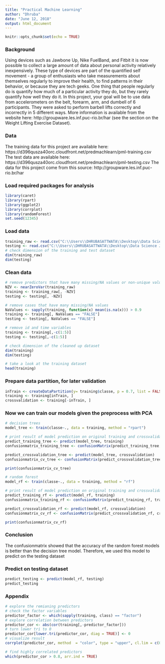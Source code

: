 ---
title: "Practical Machine Learning"
author: "Dhruba"
date: "June 12, 2018"
output: html_document
---

```{r setup, include=FALSE}
knitr::opts_chunk$set(echo = TRUE)
```

### Background
Using devices such as Jawbone Up, Nike FuelBand, and Fitbit it is now possible to collect a large amount of data about personal activity relatively inexpensively. These type of devices are part of the quantified self movement - a group of enthusiasts who take measurements about themselves regularly to improve their health, to find patterns in their behavior, or because they are tech geeks. One thing that people regularly do is quantify how much of a particular activity they do, but they rarely quantify how well they do it. In this project, your goal will be to use data from accelerometers on the belt, forearm, arm, and dumbell of 6 participants. They were asked to perform barbell lifts correctly and incorrectly in 5 different ways. More information is available from the website here: http://groupware.les.inf.puc-rio.br/har (see the section on the Weight Lifting Exercise Dataset).

### Data
The training data for this project are available here: https://d396qusza40orc.cloudfront.net/predmachlearn/pml-training.csv
The test data are available here: https://d396qusza40orc.cloudfront.net/predmachlearn/pml-testing.csv
The data for this project come from this source: http://groupware.les.inf.puc-rio.br/har

###  Load required packages for analysis

```{r}
library(caret)
library(rpart)
library(ggplot2)
library(corrplot)
library(randomForest)
set.seed(12345)
```

### Load data

```{r}
training_raw <- read.csv("C:\\Users\\DHRUBASATTWATA\\Desktop\\Data Science John Hopkins\\pml-training.csv")[,-1]
testing <- read.csv("C:\\Users\\DHRUBASATTWATA\\Desktop\\Data Science John Hopkins\\pml-testing.csv")[,-1]
# check dimension of the training and test dataset
dim(training_raw)
dim(testing)
```

### Clean data

```{r}
# remove predictors that have many missing/NA values or non-unique values
NZV <- nearZeroVar(training_raw)
training <- training_raw[, -NZV]
testing <- testing[, -NZV]

# remove cases that have many missing/NA values
NaValues <- sapply(training, function(x) mean(is.na(x))) > 0.9
training <- training[, NaValues == "FALSE"]
testing <- testing[, NaValues == "FALSE"]

# remove id and time variables
training <- training[,-c(1:5)]
testing <- testing[,-c(1:5)]

# check dimension of the cleaned up dataset
dim(training)
dim(testing)
```

```{r}
# take a look at the training dataset
head(training)
```

### Prepare data partition, for later validation
```{r}
inTrain <- createDataPartition(y= training$classe, p = 0.7, list = FALSE)
training <- training[inTrain, ]
crossvalidation <- training[-inTrain, ]
```

### Now we can train our models given the preprocess with PCA
```{r}
# decision trees
model_tree <- train(classe~., data = training, method = "rpart")

# print result of model prediction on original training and crossvalidation dataset
predict_training_tree <- predict(model_tree, training)
confusionmatrix_training_tree <- confusionMatrix(predict_training_tree, training$classe)

predict_crossvalidation_tree <- predict(model_tree, crossvalidation)
confusionmatrix_cv_tree <- confusionMatrix(predict_crossvalidation_tree, crossvalidation$classe)

print(confusionmatrix_cv_tree)
```

```{r}
# random forest
model_rf <- train(classe~., data = training, method = "rf")

# print result of model prediction on original training and crossvalidation dataset
predict_training_rf <- predict(model_rf, training)
confusionmatrix_training_rf <- confusionMatrix(predict_training_rf, training$classe)

predict_crossvalidation_rf <- predict(model_rf, crossvalidation)
confusionmatrix_cv_rf <- confusionMatrix(predict_crossvalidation_rf, crossvalidation$classe)

print(confusionmatrix_cv_rf)
```

### Conclusion
The confusionmatrix showed that the accuracy of the random forest models is better than the decision tree model. Therefore, we used this model to predict on the testing dataset

### Predict on testing dataset

```{r}
predict_testing <- predict(model_rf, testing)
predict_testing

```

### Appendix

```{r}
# explore the remianing predictors
# check the factor variables
predictor_factor <- which(sapply(training, class) == "factor")
# explore correlation between predictors
predictor_cor <- abs(cor(training[,-predictor_factor]))
# turn lower tri to 0
predictor_cor[lower.tri(predictor_cor, diag = TRUE)] <- 0
# visualize result
corrplot(predictor_cor, method  = "color", type = "upper", cl.lim = c(0,1), tl.col = rgb(0, 0, 0))
```

```{r}

# find highly correlated predictors
which(predictor_cor > 0.8, arr.ind = TRUE)
```